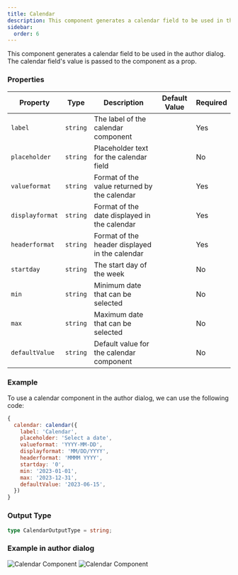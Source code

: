 ```yaml
---
title: Calendar
description: This component generates a calendar field to be used in the author dialog.
sidebar:
  order: 6
---
```


This component generates a calendar field to be used in the author dialog.
The calendar field's value is passed to the component as a prop.

### Properties

| Property                | Type     | Description                                      | Default Value  | Required |
|-------------------------|----------|--------------------------------------------------|----------------|----------|
| `label`                 | `string` | The label of the calendar component              |                | Yes      |
| `placeholder`           | `string` | Placeholder text for the calendar field          |                | No       |
| `valueformat`           | `string` | Format of the value returned by the calendar     |                | Yes      |
| `displayformat`         | `string` | Format of the date displayed in the calendar     |                | Yes      |
| `headerformat`          | `string` | Format of the header displayed in the calendar   |                | Yes      |
| `startday`              | `string` | The start day of the week                        |                | No       |
| `min`                   | `string` | Minimum date that can be selected                |                | No       |
| `max`                   | `string` | Maximum date that can be selected                |                | No       |
| `defaultValue`          | `string` | Default value for the calendar component         |                | No       |

### Example
To use a calendar component in the author dialog, we can use the following code:
```jsx
{
  calendar: calendar({
    label: 'Calendar',
    placeholder: 'Select a date',
    valueformat: 'YYYY-MM-DD',
    displayformat: 'MM/DD/YYYY',
    headerformat: 'MMMM YYYY',
    startday: '0',
    min: '2023-01-01',
    max: '2023-12-31',
    defaultValue: '2023-06-15',
  })
}
```

### Output Type

```typescript
type CalendarOutputType = string;
```

### Example in author dialog

![Calendar Component](../../../assets/components/calendar/calendar1.png)
![Calendar Component](../../../assets/components/calendar/calendar2.png)
